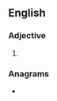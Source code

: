 ==English==

===Adjective===
{{head|en|adjective superlative form}}

# {{en-superlative of|chic}}

===Anagrams===
* {{anagrams|en|hectics}}